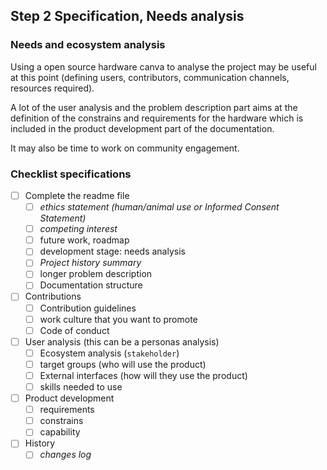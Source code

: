 ## Step 2 Specification, Needs analysis 

### Needs and ecosystem analysis

Using a open source hardware canva to analyse the project may be useful at this point (defining users, contributors, communication channels, resources required).

A lot of the user analysis and the problem description part aims at the definition of the constrains and requirements for the hardware which is included in the product development part of the documentation.

It may also be time to work on community engagement.

### Checklist specifications

-   [ ] Complete the readme file
    -   [ ] *ethics statement (human/animal use or Informed Consent Statement)*
    -   [ ] *competing interest*
    -   [ ] future work, roadmap
    -   [ ] development stage: needs analysis
    -   [ ] *Project history summary*
    -   [ ] longer problem description
    -   [ ] Documentation structure
-   [ ] Contributions
    -   [ ] Contribution guidelines
    -   [ ] work culture that you want to promote
    -   [ ] Code of conduct
-   [ ] User analysis (this can be a personas analysis)
    -   [ ] Ecosystem analysis (`stakeholder`)
    -   [ ] target groups (who will use the product)
    -   [ ] External interfaces (how will they use the product)
    -   [ ] skills needed to use
-   [ ] Product development
    -   [ ] requirements
    -   [ ] constrains
    -   [ ] capability
-   [ ] History
    -   [ ] *changes log*
